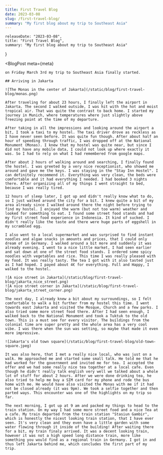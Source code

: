 ```yaml
---
title: First Travel Blog
date: 2023-03-08
slug: /first-travel-blog/
summary: "My first blog about my trip to Southeast Asia"
---
```



    releaseDate: "2023-03-08",
    title: "First Travel Blog",
    summary: "My first blog about my trip to Southeast Asia"
}

<BlogPost 
    meta={meta}
>

    on Friday March 3rd my trip to Southeast Asia finally started.

    ## Arriving in Jakarta
    
    ![The Monas in the center of Jakarta](/static/blog/first-travel-blog/monas.png)

    After traveling for about 23 hours, I finally left the airport in Jakarta. The second I walked outside, I was hit with the hot and moist tropical air. That was quite the contrast to back home. I started my journey in Munich, where temperatures where just slightly above freezing point at the time of my departure.

    After taking in all the impressions and looking around the airport a bit, I took a taxi to my hostel. The taxi driver drove as reckless as I have never seen before. It was quite fun though. After about half an hour of speeding through traffic, I was dropped off at the National Monument (Monas). I knew that my hostel was quite near, but since I did not have any mobile data, I could not look up where exactly it was. So I had to rely on what I had remembered from google maps.

    After about 2 hours of walking around and searching, I finally found the hostel. I was greeted by a very nice receptionist, who showed me around and gave me the keys. I was staying in the "Stay Inn Hostel". I can definitely recommend it. Everything was very clean, the beds were comfortable and it had everything I needed. I had booked 3 nights there. After organizing all of my things I went straight to bed, because I was really tired.

    12 hours of sleep later, I got up and didn't really know what to do, so I just walked around the city for a bit. I knew quite a bit of my area already since I walked around there the night before trying to find my hostel. I enjoyed the warm (but not too warm) weather and looked for something to eat. I found some street food stands and had my first street food experience in Indonesia. It kind of sucked. I didn't really like the taste and there were huge parts of eggshell in my scrambled egg.

    I also went to a local supermarket and was surprised to find instant noodles and algae snacks in amounts and prices, that I could only dream of in Germany. I walked around a bit more and suddenly it was already evening. I went to a nice little market, I had seen earlier and sat down at one of the street food stands. I ordered some spicy noodles with vegetables and rice. This time I was really pleased with my food. It was really tasty. The tea I got with it also tasted just as I had hoped. I payed about 4€ for everything. Full and Happy, I walked to the hostel.

    ![A nice street in Jakarta](/static/blog/first-travel-blog/jakarta_nice_street.png)
    ![A nice street corner in Jakarta](/static/blog/first-travel-blog/jakarta_street_corner.png)

    The next day, I already knew a bit about my surroundings, so I felt comfortable to walk a bit further from my hostel this time. I went towards east Jakarta and visited the Mosque, Church and a few parks. I also tried some more street food there. After I had seen enough, I walked back to the National Monument and took a Tuktuk to the old town. This is a must see for every visitor. The buildings from the colonial time are super pretty and the whole area has a very cool vibe. I was there when the sun was setting, so maybe that made it even more impressive.
    
    ![Jakarta's old town square](/static/blog/first-travel-blog/old-town-square.jpeg)

    It was also here, that I met a really nice local, who was just on a walk. He approached me and started some small talk. He told me that he had worked for the government and invited me for tea. I accepted the offer and we had some really nice tea together at a local cafe. Even though he didn't really talk english very well we talked about a whole lot of stuff for about 2 hours. After we were done drinking tea, he also tried to help me buy a SIM card for my phone and rode the bus home with me. He would have also visited the Monas with me if it had not be closed already (it was 9pm). We took a selfie together and then parted ways. This encounter was one of the highlights on my trip so far.

    The next morning, I got up at 9 am and packed my things to head to the train station. On my way I had some more street food and a nice Tea at a cafe. My train departed from the train station "Stasiun Gambir", which is honestly the nicest looking train station, that I have ever seen. It's very clean and they even have a little garden with some water flowing through it inside of the building! After waiting there for a bit, my train finaly arrived. It was a decent looking train, however it was not a high speed long distance train, more like something you would find as a regional train in Germany. I got in and thus left Jakarta behind me, which concludes the first part of my trip.
</BlogPost>

